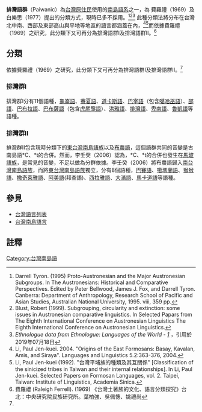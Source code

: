 {{Infobox Language family
|name=排灣語群
|altname=Paiwanic languages
|acceptance=（已廢除）
|region=[[台灣|台灣]]
|familycolor=Austronesian
|fam1=[[南島語系|南島語系]]
|fam2=[[台灣南島語言|台灣南島語言]]
|child1 = 排灣語群I
|child2 = 排灣語群II
|map=Formosan_languages_1969.png
|mapcaption={{legend|#FECDA1|排灣語群I}}
{{legend|#CBA6CB|排灣語群II}}
|linglist=ANAA
}}

'''排灣語群'''（Paiwanic）為[[台灣原住民|台灣原住民]]使用的[[南島語系|南島語系]]之一，為 費羅禮（1969）及白樂思（1977）提出的分類方式，現時已多不採用。<ref>Darrell Tyron. (1995) Proto-Austronesian and the Major Austronesian Subgroups. In The Austronesians: Historical and Comparative Perspectives. Edited by Peter Bellwood, James J. Fox, and Darrell Tyron. Canberra: Department of Anthropology, Research School of Pacific and Asian Studies, Australian National University, 1995. viii, 359 pp.</ref><ref>Blust, Robert (1999). Subgrouping, circularity and extinction: some issues in Austronesian comparative linguistics. In Selected Papars from The Eighth International Conference on Austronesian Linguistics The Eighth International Conference on Austronesian Linguistics.</ref><ref>''Ethnologue data from Ethnologue: Languages of the World'' - ''[http://www.ethnologue.com/] {{Wayback|url=http://www.ethnologue.com/ |date=20161107203354 }}''，引用於2019年07月18日</ref>
此種分類法將分布在台灣北中南、西部及東部高山與平地等地區的語言都涵蓋在內，<ref name=easttaiabo>Li, Paul Jen-kuei. 2004. "Origins of the East Formosans: Basay, Kavalan, Amis, and Siraya"{{cite web |url=http://www.ling.sinica.edu.tw/eip/FILES/journal/2007.3.9.89008729.7598608.pdf |title=存档副本 |accessdate=2014-02-02 |deadurl=yes |archiveurl=https://web.archive.org/web/20090327150727/http://www.ling.sinica.edu.tw/eip/files/journal/2007.3.9.89008729.7598608.pdf |archivedate=2009-03-27 }}. Languages and Linguistics 5.2:363-376, 2004.</ref><ref>Li, Paul Jen-kuei (1992). "台灣平埔族的種類及其互關係" [Classification of the sinicized tribes in Taiwan and their internal relationships]. In Li, Paul Jen-kuei. Selected Papers on Formosan Languages, vol. 2. Taipei, Taiwan: Institute of Linguistics, Academia Sinica.</ref>而依據費羅禮（1969）之研究，此分類下又可再分為排灣語群I及排灣語群II。<ref name=ferr>費羅禮 (Raleigh Ferrell). (1969) 《台灣土著族的文化、語言分類探究》台北：中央研究院民族研究所。葉柏強、吳佩憓、姚禮尚</ref>

==分類==
依據費羅禮（1969）之研究，此分類下又可再分為排灣語群I及排灣語群II。<ref name=ferr></ref>

===排灣群I===
{{See also|北台灣南島語族#西北台灣南島語族|北台灣南島語族#西部平原台灣南島語族|排灣語|卑南語|魯凱語}}

排灣群I分有11個語種，[[龜崙語|龜崙語]]、[[賽夏語|賽夏語]]、[[道卡斯語|道卡斯語]]、[[巴宰語|巴宰語]]（包含[[噶哈巫語|噶哈巫語]]）、[[邵語|邵語]]、[[巴布拉語|巴布拉語]]、[[巴布薩語|巴布薩語]]（包含[[虎尾壟語|虎尾壟語]]）、[[洪雅語|洪雅語]]、[[排灣語|排灣語]]、[[卑南語|卑南語]]、[[魯凱語|魯凱語]]等語種。

===排灣群II===
{{See also|東臺灣南島語族|布農語}}

排灣群II包含現時分類下的[[東台灣南島語族|東台灣南島語族]]以及[[布農語|布農語]]，這個語群共同的音變是古南島語*C、*t的合併。然而，李壬癸（2006）認為，*C、*t的合併也發生在[[馬玻語族|馬玻語族]]，是常見的音變，不足以做為分群依據。李壬癸（2006）將布農語歸入[[南台灣南島語族|南台灣南島語族]]，而將[[東台灣南島語族|東台灣南島語族]]獨立，分有8個語種，[[巴賽語|巴賽語]]、[[噶瑪蘭語|噶瑪蘭語]]、[[猴猴語|猴猴語]]、[[撒奇萊雅語|撒奇萊雅語]]、[[阿美語|阿美語]](邦查語)、[[西拉雅語|西拉雅語]]、[[大滿語|大滿語]]、[[馬卡道語|馬卡道語]]等語種。

==參見==
*[[台灣語言列表|台灣語言列表]]
*[[台灣南島語言|台灣南島語言]]

==註釋==
{{reflist|2}}

{{南島語系}}
{{台灣語言}}

[[Category:台灣南島語|Category:台灣南島語]]